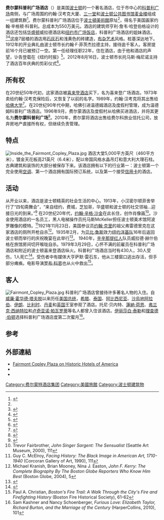 {{noteTA
|1=zh-cn:酒店;zh-hk:酒店;zh-tw:飯店;
}}
{{Infobox hotel
| hotel_name       = 费尔蒙科普利广场酒店
| image            = CopleyPlaza.JPG
| image_width      = 250px
| location         = 美国[[波士顿|波士顿]]圣雅各大道138号
| coordinates      = {{coord|42.349295|-71.076286}}
| opening_date     = 1912年
| stars            = 3
| diamonds         = 4
| architect        = 亨利·詹韦·哈登伯格
| operator         =费尔蒙酒店及度假村
| owner            = 费尔科旅业信托公司
| number_of_rooms  = 383
| website          =[http://www.fairmont.com/copleyplaza/ www.fairmont.com/copleyplaza] 
}}
'''费尔蒙科普利广场酒店'''（{{lang-en|The Fairmont Copley Plaza Hotel}}）是美国[[波士顿|波士顿]]的一个著名酒店，位于市中心的[[科普利广场|科普利广场]]南侧，与广场周围的约翰·汉考克大厦、[[三一堂_(波士顿)|三一堂]]和[[波士顿公共图书馆麦金楼|波士顿公共图书馆麦金楼]]组成一组建筑群<ref>{{cite news|title=Quality Inn Owner in Serious Talks to Buy 'Grande Dame' Copley Plaza |date=1988-10-30|author=Teresa M. Hanafin|work=Boston Globe}}</ref>。费尔蒙科普利广场酒店位于[[波士頓美術館|波士頓美術館]]原址<ref name=VBT />，得名于美国画家约翰·辛格顿·科普利。总成本为550万美元。酒店的建筑师亨利·詹韦·哈登伯格设计的酒店还包括[[华盛顿|华盛顿]]威拉德酒店和[[纽约市|纽约市]][[广场饭店|广场饭店]]，科普利广场酒店的姐妹酒店。<ref name=VBT>{{cite book|pages=[https://archive.org/details/victorianbostont00mary/page/70 70]|title=Victorian Boston today: twelve walking tours|url=https://archive.org/details/victorianbostont00mary|author=Mary Melvin Petronella and Edward W. Gordon|publisher=UPNE|year=2004|isbn=9781555536053}}</ref><ref>{{cite book|pages=79|title=Frommer's Boston 2006|series=Frommer's Series|volume=112|author=Marie Morris|publisher=John Wiley and Sons|year=2005|isbn=9780764588907}}</ref>这座7层楼的酒店用[[石灰石|石灰石]]和浅黄色的砖建造，[[布杂艺术|布杂艺术]]风格。桩基深达地下{{convert|70|ft|m}}。1912年的开业典礼由波士顿市长约翰·F·菲茨杰拉德主持，接待逾千客人。客房提前16个月已被预订一空。第一任经理任职22年，住在酒店，由于他和酒店的声望，讣告登载在《纽约时报》<ref>{{cite news|title=Robert S. Gardner|url=http://query.nytimes.com/mem/archive/pdf?res=F50611F93A54107A93CAA8178ED85F448485F9|accessdate= 2012-08-13|newspaper=New York Times|date=1940-05-18}}</ref>。2012年8月16日，波士顿市长托马斯·梅尼诺主持了酒店百年庆典的剪彩仪式<ref>{{cite news|last=Kaiser|first=Johanna|title=Fairmont Copley Plaza celebrates 100 years with second ribbon cutting|url=http://www.boston.com/yourtown/news/back_bay/2012/08/fairmont_copley_plaza_celebrat.html|accessdate=2012-08-20|newspaper=Boston Globe|date=2012-08-16|archive-date=2016-03-04|archive-url=https://web.archive.org/web/20160304092838/http://www.boston.com/yourtown/news/back_bay/2012/08/fairmont_copley_plaza_celebrat.html|dead-url=no}}</ref>。

==所有权==
在20世纪50年代初，这家酒店被[[喜来登酒店|喜来登酒店]]买下，名为喜来登广场酒店。1973年卖给约翰·汉考克保险后，又恢复了以前的名字。1989年，约翰·汉考克将其出售给[[哈佛大学|哈佛大学]]<ref>{{cite news|title=Hancock to Sell Copley Plaza|url=http://www.nytimes.com/1988/11/05/business/hancock-to-sell-copley-plaza.html|accessdate=2012-08-13|newspaper=New York Times|date=1988-11-05|archive-date=2020-04-06|archive-url=https://web.archive.org/web/20200406233454/https://www.nytimes.com/1988/11/05/business/hancock-to-sell-copley-plaza.html|dead-url=no}}</ref>。在20世纪90年代中期，哈佛引进温德姆酒店及度假村管理，成为温德姆科普利广场酒店。1996年9月，费尔蒙酒店及度假村从哈佛买进酒店，并将其更名为'''费尔蒙科普利广场'''<ref>{{cite news|title=Renovators Check in at Copley Plaza New Owners Vow to Restore Old Luster |date=1997-02-25|author=Julie Hatfield|work=Boston Globe}}</ref>。2010年，费尔蒙将酒店出售给费尔科旅业信托公司，放弃房地产直接所有权，但继续负责管理。

==特点==
[[File:Inside_the_Fairmont_Copley_Plaza.jpg|thumb]]
酒店大堂5,000平方英尺（460平方米），镀金天花板高21英尺（6.4米），配以帝国风格水晶吊灯和意大利大理石柱。古典建筑和装饰的大部分被保存下来。该酒店拥有以下的行业第一：波士顿第一个完全使用[[空调|空调]]、第一个酒店拥有国际预订系统，以及第一个接受[[信用卡|信用卡]]的酒店。

==活动==
从开业以来，酒店是波士顿精英的社会生活的中心。1913年，小汉密尔顿菲舍举行了“四旬斋舞会”，“来自纽约，费城，芝加哥，华盛顿和波士顿的社交领袖...迎接日光的到来。”<ref>{{cite news|title=Hamilton Fish, Jr., Gives Lenten Ball|url=http://query.nytimes.com/mem/archive-free/pdf?res=F10B14F7355E13738DDDAB0A94DA405B838DF1D3|accessdate=2012-08-13|newspaper=New York Times|date=1913-02-22}}</ref> 在20世纪20年代，[[约翰·辛格·沙金|约翰·辛格·沙金]]在此长住，创作肖像画<ref>Trevor Fairbrother, ''John Singer Sargent: The Sensualist'' (Seattle Art Museum, 2000), 111</ref>。沙金使用酒店的一名员工，黑人电梯操作员托马斯McKeller担任波士顿美术馆阿波罗雕像的模特。<ref>Guy C. McElroy, ''Facing History: The Black Image in American Art, 1710-1940'' (Corcoran Gallery of Art, 1990), 111</ref>1921年11月23日，美国参议员[[约翰·克里|约翰·克里]]的祖父弗雷德里克在这家酒店的厕所开枪自杀<ref>Michael Kranish, Brian Mooney, Nina J. Easton, ''John F. Kerry: The Complete Biography By The Boston Globe Reporters Who Know Him Best'' (Boston Globe, 2004), 5</ref>。1935年2月，为[[贝比·鲁斯|贝比·鲁斯]]效力[[纽约洋基队|纽约洋基队]]16年后返回波士顿而举行的庆祝晚宴在此举行<ref>{{cite news|last=Dawson|first=James P.|title=Ruth is Acclaimed by Fans in Boston|url=http://query.nytimes.com/mem/archive/pdf?res=F40F11FB3A5B107A93C3A91788D85F418385F9|accessdate=2012-08-13|newspaper=New York Times|date=1935-03-01}}</ref>。 1940年，[[辛辛那提红人|辛辛那提红人]]队员威拉德·赫什伯格在旅馆房间切开喉咙自杀。1979年3月29日，心怀不满的前雇员在科普利广场酒店和附近的波士顿喜来登酒店纵火。科普利广场酒店当时有430人，30人受伤，1人死亡<ref>{{cite news|title=2,000 Flee 2 Boston Hotel Fires; 64 Hurt|url=http://query.nytimes.com/mem/archive/pdf?res=FB0615F6355D12728DDDA90B94DB405B898BF1D3|accessdate=13 August 2012|newspaper=New York Times|date=20 March 1979}}</ref>。受伤者中有媒体大亨萨默·雷石东，他从三楼窗口逃出存活，但手 部分瘫痪。电影导演[[罗布·科恩|罗布·科恩]]也从火中救出<ref>Paul A. Christian, ''Boston's Fire Trail: A Walk Through the City's Fire and Firefighting History'' (Boston Fire Historical Society), 61-62</ref>。

==客人==
[[File:Fairmont_Copley_Plaza.jpg|thumb]]
科普利广场酒店曾接待许多著名人物的入住。自[[威廉·霍华德·塔夫脱|威廉·霍华德·塔夫脱]]以来历任[[美国总统|美国总统]]，[[希腊|希腊]]、[[泰国|泰国]]、[[埃塞俄比亚|阿比西尼亚]]、[[沙烏地阿拉伯|沙烏地阿拉伯]]、[[伊朗|伊朗]]、[[比利时|比利时]]、[[丹麦|丹麦]]和[[英国|英国]]王室参观了酒店。托尼·贝内特、[[蓮納·荷恩|蓮納·荷恩]]、[[弗兰克·西纳特拉|弗兰克·西纳特拉]]和[[卢奇亚诺·帕瓦罗蒂|卢奇亚诺·帕瓦罗蒂]]等名人都曾入住该酒店。[[伊丽莎白·泰勒|伊丽莎白·泰勒]]和[[理查德·伯顿|理查德·伯顿]]选择科普利广场酒店度第二次蜜月<ref>Sam Kashner and Nancy Schoenberger, ''Furious Love: Elizabeth Taylor, Richard Burton, and the Marriage of the Century'' (HarperCollins, 2010), 101</ref>。

==参考==
{{reflist|33em}}

== 外部連結 ==
{{Commons category|Copley Plaza Hotel}}
*[https://web.archive.org/web/20090206111432/http://historichotels.org/hotel/The_Fairmont_Copley_Plaza Fairmont Copley Plaza on Historic Hotels of America]
*{{cite news|url=http://www.boston.com/lifestyle/articles/2008/08/15/catie_copley/|title=Catie Copley: For the Fairmont Copley Plaza's canine ambassador, every day is a walk in the park|last=Wulff|first=June|date=2005-08-15|work=Boston Globe|accessdate=2009-08-12|archive-date=2016-03-03|archive-url=https://web.archive.org/web/20160303182730/http://www.boston.com/lifestyle/articles/2008/08/15/catie_copley/|dead-url=no}}
*{{cite news|url=http://www.nytimes.com/1987/12/03/us/hotel-maids-told-do-floors-by-hand.html|title=Hotel maids told: do floors by hand|last=Associated Press|date=1987-12-03|work=New York Times|accessdate=2009-08-12|archive-date=2017-11-07|archive-url=https://web.archive.org/web/20171107212726/http://www.nytimes.com/1987/12/03/us/hotel-maids-told-do-floors-by-hand.html|dead-url=no}}

[[Category:费尔蒙特酒店集团|Category:费尔蒙特酒店集团]]
[[Category:美國旅館|Category:美國旅館]]
[[Category:波士顿建筑物|Category:波士顿建筑物]]